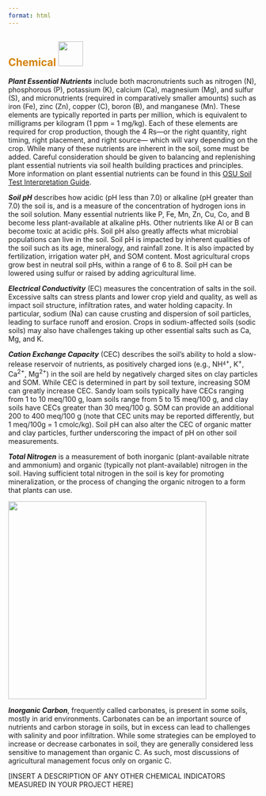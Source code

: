 ```yaml
---
format: html
---
```


## [**Chemical**]{style="color: #d4820a"} ![](https://raw.githack.com/WA-Department-of-Agriculture/soils/origin/inst/images/chemical.png){height="50px"}\newline\newline

***Plant Essential Nutrients*** include both macronutrients such as nitrogen (N), phosphorous (P), potassium (K), calcium (Ca), magnesium (Mg), and sulfur (S), and micronutrients (required in comparatively smaller amounts) such as iron (Fe), zinc (Zn), copper (C), boron (B), and manganese (Mn). These elements are typically reported in parts per million, which is equivalent to milligrams per kilogram (1 ppm = 1 mg/kg). Each of these elements are required for crop production, though the 4 Rs---or the right quantity, right timing, right placement, and right source--- which will vary depending on the crop. While many of these nutrients are inherent in the soil, some must be added. Careful consideration should be given to balancing and replenishing plant essential nutrients via soil health building practices and principles. More information on plant essential nutrients can be found in this [OSU Soil Test Interpretation Guide](https://catalog.extension.oregonstate.edu/ec1478 "OSU Soil Test Interpretation Guide").

***Soil pH*** describes how acidic (pH less than 7.0) or alkaline (pH greater than 7.0) the soil is, and is a measure of the concentration of hydrogen ions in the soil solution. Many essential nutrients like P, Fe, Mn, Zn, Cu, Co, and B become less plant-available at alkaline pHs. Other nutrients like Al or B can become toxic at acidic pHs. Soil pH also greatly affects what microbial populations can live in the soil. Soil pH is impacted by inherent qualities of the soil such as its age, mineralogy, and rainfall zone. It is also impacted by fertilization, irrigation water pH, and SOM content. Most agricultural crops grow best in neutral soil pHs, within a range of 6 to 8. Soil pH can be lowered using sulfur or raised by adding agricultural lime.

***Electrical Conductivity*** (EC) measures the concentration of salts in the soil. Excessive salts can stress plants and lower crop yield and quality, as well as impact soil structure, infiltration rates, and water holding capacity. In particular, sodium (Na) can cause crusting and dispersion of soil particles, leading to surface runoff and erosion. Crops in sodium-affected soils (sodic soils) may also have challenges taking up other essential salts such as Ca, Mg, and K.

***Cation Exchange Capacity*** (CEC) describes the soil's ability to hold a slow-release reservoir of nutrients, as positively charged ions (e.g., NH^~4~+^, K^+^, Ca^2+^, Mg^2+^) in the soil are held by negatively charged sites on clay particles and SOM. While CEC is determined in part by soil texture, increasing SOM can greatly increase CEC. Sandy loam soils typically have CECs ranging from 1 to 10 meq/100 g, loam soils range from 5 to 15 meq/100 g, and clay soils have CECs greater than 30 meq/100 g. SOM can provide an additional 200 to 400 meq/100 g (note that CEC units may be reported differently, but 1 meq/100g = 1 cmolc/kg). Soil pH can also alter the CEC of organic matter and clay particles, further underscoring the impact of pH on other soil measurements.

***Total Nitrogen*** is a measurement of both inorganic (plant-available nitrate and ammonium) and organic (typically not plant-available) nitrogen in the soil. Having sufficient total nitrogen in the soil is key for promoting mineralization, or the process of changing the organic nitrogen to a form that plants can use.

![](https://raw.githack.com/WA-Department-of-Agriculture/soils/origin/inst/images/TN.png){width="400"}

***Inorganic Carbon***, frequently called carbonates, is present in some soils, mostly in arid environments. Carbonates can be an important source of nutrients and carbon storage in soils, but in excess can lead to challenges with salinity and poor infiltration. While some strategies can be employed to increase or decrease carbonates in soil, they are generally considered less sensitive to management than organic C. As such, most discussions of agricultural management focus only on organic C.

\[INSERT A DESCRIPTION OF ANY OTHER CHEMICAL INDICATORS MEASURED IN YOUR PROJECT HERE\]
